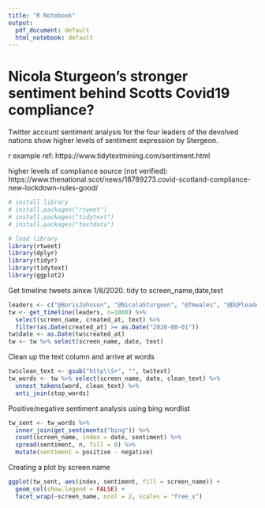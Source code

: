 ```yaml
---
title: "R Notebook"
output:
  pdf_document: default
  html_notebook: default
---
```


# Nicola Sturgeon's stronger sentiment behind Scotts Covid19 compliance?

Twitter account sentiment analysis for the four leaders of the devolved
nations show higher levels of sentiment expression by Stergeon.

r example ref:
https://www.tidytextmining.com/sentiment.html

higher levels of compliance source (not verified):
https://www.thenational.scot/news/18789273.covid-scotland-compliance-new-lockdown-rules-good/


```r
# install library
# install.packages("rtweet")
# install.packages("tidytext")
# install.packages("textdata")

# load library
library(rtweet)
library(dplyr)
library(tidyr)
library(tidytext)
library(ggplot2)
```

Get timeline tweets ainxw 1/8/2020. tidy to screen_name,date,text

```r
leaders <- c("@BorisJohnson", "@NicolaSturgeon", "@fmwales", "@DUPleader")
tw <- get_timeline(leaders, n=1000) %>%
  select(screen_name, created_at, text) %>%
  filter(as.Date(created_at) >= as.Date("2020-08-01"))
tw$date <- as.Date(tw$created_at)
tw <- tw %>% select(screen_name, date, text)
```

Clean up the text column and arrive at words

```r
tw$clean_text <- gsub("http\\S+", "", tw$text) 
tw_words <- tw %>% select(screen_name, date, clean_text) %>% 
  unnest_tokens(word, clean_text) %>% 
  anti_join(stop_words)
```
Positive/negative sentiment analysis using bing wordlist

```r
tw_sent <- tw_words %>% 
  inner_join(get_sentiments("bing")) %>%
  count(screen_name, index = date, sentiment) %>%
  spread(sentiment, n, fill = 0) %>%
  mutate(sentiment = positive - negative)
```
Creating a plot by screen name

```r
ggplot(tw_sent, aes(index, sentiment, fill = screen_name)) +
  geom_col(show.legend = FALSE) +
  facet_wrap(~screen_name, ncol = 2, scales = "free_x")
```








